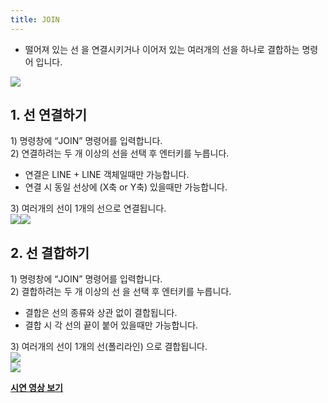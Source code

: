 ```yaml
---
title: JOIN
---
```



[image1]: ../../../../../assets/images/commands/join/image1.png
[image2]: ../../../../../assets/images/commands/join/image2.png
[image3]: ../../../../../assets/images/commands/join/image3.png
[image4]: ../../../../../assets/images/commands/join/image4.png
[image5]: ../../../../../assets/images/commands/join/image5.png

* 떨어져 있는 선 을 연결시키거나 이어저 있는 여러개의 선을 하나로 결합하는 명령어 입니다.

![][image1]

## **1\. 선 연결하기**

1\) 명령창에 “JOIN” 명령어를 입력합니다.  
2\) 연결하려는 두 개 이상의 선을 선택 후 엔터키를 누릅니다.

- 연결은 LINE \+ LINE 객체일때만 가능합니다.  
- 연결 시 동일 선상에 (X축 or Y축) 있을때만 가능합니다.

3\) 여러개의 선이 1개의 선으로 연결됩니다.  
![][image2]![][image3]

## **2\. 선 결합하기**

1\) 명령창에 “JOIN” 명령어를 입력합니다.  
2\) 결합하려는 두 개 이상의 선 을 선택 후 엔터키를 누릅니다.

- 결합은 선의 종류와 상관 없이 결합됩니다.  
- 결합 시 각 선의 끝이 붙어 있을때만 가능합니다.

3\) 여러개의 선이 1개의 선(폴리라인) 으로 결합됩니다.  
![][image4]  
![][image5]

[**<Icon name="youtube" class="emoji"/> 시연 영상 보기**]()
